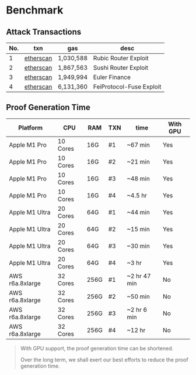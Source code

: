 # Benchmark

## Attack Transactions

| No. | txn                                                                                                     | gas       | desc                     |
|-----|---------------------------------------------------------------------------------------------------------|-----------|--------------------------|
| 1   | [etherscan](https://etherscan.io/tx/0x9a97d85642f956ad7a6b852cf7bed6f9669e2c2815f3279855acf7f1328e7d46) | 1,030,588 | Rubic Router Exploit     |
| 2   | [etherscan](https://etherscan.io/tx/0x04b166e7b4ab5105a8e9c85f08f6346de1c66368687215b0e0b58d6e5002bc32) | 1,867,563 | Sushi Router Exploit     |
| 3   | [etherscan](https://etherscan.io/tx/0xc310a0affe2169d1f6feec1c63dbc7f7c62a887fa48795d327d4d2da2d6b111d) | 1,949,994 | Euler Finance            |
| 4   | [etherscan](https://etherscan.io/tx/0x0f75349606610313cb666277eeda612e72be624cae061d017e503056bbf4d8e0) | 6,131,360 | FeiProtocol-Fuse Exploit |

## Proof Generation Time

| Platform         | CPU      | RAM  | TXN | time         | With GPU |
|------------------|----------|------|-----|--------------|----------|
| Apple M1 Pro     | 10 Cores | 16G  | #1  | ~67 min      | Yes      |
| Apple M1 Pro     | 10 Cores | 16G  | #2  | ~21 min      | Yes      |
| Apple M1 Pro     | 10 Cores | 16G  | #3  | ~48 min      | Yes      |
| Apple M1 Pro     | 10 Cores | 16G  | #4  | ~4.5 hr      | Yes      |
| Apple M1 Ultra   | 20 Cores | 64G  | #1  | ~44 min      | Yes      |
| Apple M1 Ultra   | 20 Cores | 64G  | #2  | ~15 min      | Yes      |
| Apple M1 Ultra   | 20 Cores | 64G  | #3  | ~30 min      | Yes      |
| Apple M1 Ultra   | 20 Cores | 64G  | #4  | ~3 hr        | Yes      |
| AWS r6a.8xlarge  | 32 Cores | 256G | #1  | ~2 hr 47 min | No       |
| AWS r6a.8xlarge  | 32 Cores | 256G | #2  | ~50 min      | No       |
| AWS r6a.8xlarge  | 32 Cores | 256G | #3  | ~2 hr 6 min  | No       |
| AWS r6a.8xlarge  | 32 Cores | 256G | #4  | ~12 hr       | No       |


> With GPU support, the proof generation time can be shortened.
>
> Over the long term, we shall exert our best efforts to reduce the proof generation time.
